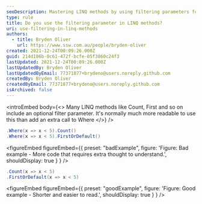 ```yaml
---
seoDescription: Mastering LINQ methods by using filtering parameters for efficient and readable code.
type: rule
title: Do you use the filtering parameter in LINQ methods?
uri: use-filtering-in-linq-methods
authors:
  - title: Bryden Oliver
    url: https://www.ssw.com.au/people/bryden-oliver
created: 2021-12-24T00:09:26.000Z
guid: 214d106b-0c61-472f-bcfe-05f3860c24f3
lastUpdated: 2021-12-24T00:09:26.000Z
lastUpdatedBy: Bryden Oliver
lastUpdatedByEmail: 77371877+brydeno@users.noreply.github.com
createdBy: Bryden Oliver
createdByEmail: 77371877+brydeno@users.noreply.github.com
isArchived: false
---
```


<introEmbed
  body={<>
Many LINQ methods like Count, First and so on include an optional filter parameter. It's normally much more readable to use this than add an extra call to Where
  </>}
/>
```cs
.Where(x => x < 5).Count()
.Where(x => x < 5).FirstOrDefault()
```

<figureEmbed figureEmbed={{
  preset: "badExample",
  figure: 'Figure: Bad example - More code that requires extra thought to understand.',
  shouldDisplay: true
} } />


```cs
.Count(x => x < 5)
.FirstOrDefault(x => x < 5)
```

<figureEmbed figureEmbed={{
  preset: "goodExample",
  figure: 'Figure: Good example - Shorter and easier to read.',
  shouldDisplay: true
} } />
